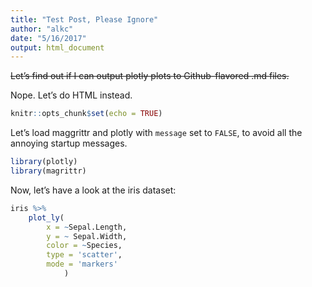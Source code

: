 ```yaml
---
title: "Test Post, Please Ignore"
author: "alkc"
date: "5/16/2017"
output: html_document
---
```


~~Let's find out if I can output plotly plots to Github-flavored .md files.~~ 

Nope. Let's do HTML instead.

```r
knitr::opts_chunk$set(echo = TRUE)
```

Let's load maggrittr and plotly with `message` set to `FALSE`, to avoid all the 
annoying startup messages.

```r
library(plotly)
library(magrittr)
```

Now, let's have a look at the iris dataset:

```r
iris %>% 
    plot_ly(
        x = ~Sepal.Length, 
        y = ~ Sepal.Width, 
        color = ~Species,
        type = 'scatter',
        mode = 'markers'
            )
```

